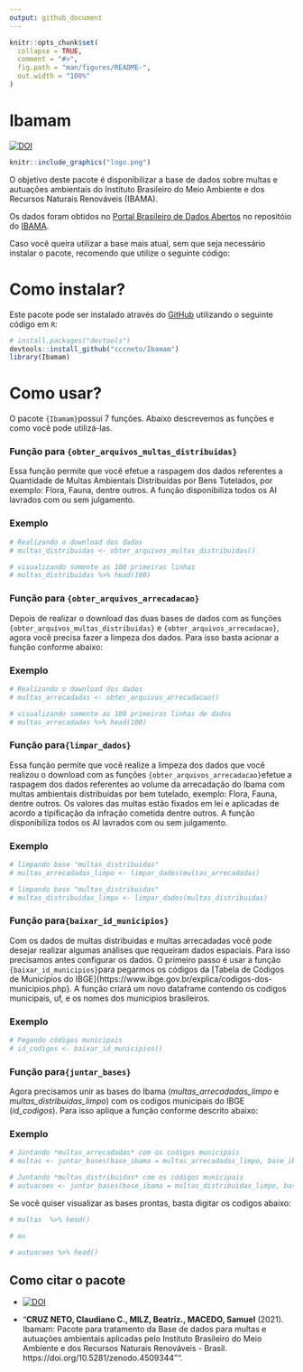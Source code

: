 ```yaml
---
output: github_document
---
```


<!-- README.md is generated from README.Rmd. Please edit that file -->

```r
knitr::opts_chunk$set(
  collapse = TRUE,
  comment = "#>",
  fig.path = "man/figures/README-",
  out.width = "100%"
)
```

# Ibamam

<!-- badges: start -->
[![DOI](https://zenodo.org/badge/DOI/10.5281/zenodo.4509344.svg)](https://doi.org/10.5281/zenodo.4509344)
<!-- badges: end -->

```r
knitr::include_graphics("logo.png")
```

O objetivo deste pacote é disponibilizar a base de dados sobre multas e autuações ambientais do Instituto Brasileiro do Meio Ambiente e dos Recursos Naturais Renováveis (IBAMA).

Os dados foram obtidos no [Portal Brasileiro de Dados Abertos](https://dados.gov.br/) no repositóio do  [IBAMA](https://dados.gov.br/organization/instituto-brasileiro-do-meio-ambiente-e-dos-recursos-naturais-renovaveis-ibama).

Caso você queira utilizar a base mais atual, sem que seja necessário instalar o pacote, recomendo que utilize o seguinte código:

# Como instalar? 

Este pacote pode ser instalado através do  [GitHub](https://github.com/) utilizando o seguinte código em `R`:

``` r
# install.packages("devtools")
devtools::install_github("cccneto/Ibamam")
library(Ibamam)
```
# Como usar?

O pacote `{Ibamam}`possui 7 funções. Abaixo descrevemos as funções e como você pode utilizá-las.

### Função para `{obter_arquivos_multas_distribuidas}`

Essa função permite que você efetue a raspagem dos dados referentes a Quantidade de Multas Ambientais Distribuídas por Bens Tutelados, por exemplo: Flora, Fauna, dentre outros. A função disponibiliza todos os AI lavrados com ou sem julgamento.

### Exemplo
```r
# Realizando o download dos dados
# multas_distribuidas <- obter_arquivos_multas_distribuidas()

# visualizando somente as 100 primeiras linhas
# multas_distribuidas %>% head(100)
```

### Função para `{obter_arquivos_arrecadacao}`

Depois de realizar o download das duas bases de dados com as funções `{obter_arquivos_multas_distribuidas}` e `{obter_arquivos_arrecadacao}`, agora você precisa fazer a limpeza dos dados. Para isso basta acionar a função conforme abaixo:

### Exemplo
```r
# Realizando o download dos dados
# multas_arrecadadas <- obter_arquivos_arrecadacao()

# visualizando somente as 100 primeiras linhas de dados
# multas_arrecadadas %>% head(100)
```

### Função para`{limpar_dados}`

Essa função permite que você realize a limpeza dos dados que você realizou o download com as funções `{obter_arquivos_arrecadacao}`efetue a raspagem dos dados referentes ao volume da arrecadação do Ibama com multas ambientais distribuídas por bem tutelado, exemplo: Flora, Fauna, dentre outros. Os valores das multas estão fixados em lei e aplicadas de acordo a tipificação da infração cometida dentre outros. A função disponibiliza todos os AI lavrados com ou sem julgamento.

### Exemplo
```r
# limpando base "multas_distribuidas"
# multas_arrecadadas_limpo <- limpar_dados(multas_arrecadadas)

# limpando base "multas_distribuidas"
# multas_distribuidas_limpo <- limpar_dados(multas_distribuidas)
```


### Função para`{baixar_id_municipios}`

Com os dados de multas distribuidas e multas arrecadadas você pode desejar realizar algumas análises que requeiram dados espaciais. Para isso precisamos antes configurar os dados. O primeiro passo é usar a função `{baixar_id_municipios}`para pegarmos os códigos da [Tabela de Códigos de Municípios do IBGE]{https://www.ibge.gov.br/explica/codigos-dos-municipios.php}. A função criará um novo dataframe contendo os codigos municipais, uf, e os nomes dos municipios brasileiros.

### Exemplo
```r
# Pegando códigos municipais
# id_codigos <- baixar_id_municipios()
```


### Função para`{juntar_bases}`

Agora precisamos unir as bases do Ibama (*multas_arrecadadas_limpo* e *multas_distribuidas_limpo*) com os codigos municipais do IBGE (*id_codigos*).
Para isso aplique a função conforme descrito abaixo:

### Exemplo
```r
# Juntando *multas_arrecadadas* com os codigos municipais
# multas <- juntar_bases(base_ibama = multas_arrecadadas_limpo, base_ibgecode = id_codigos)

# Juntando *multas_distribuidas* com os códigos municipais
# autuacoes <- juntar_bases(base_ibama = multas_distribuidas_limpo, base_ibgecode = id_codigos)
```

Se você quiser visualizar as bases prontas, basta digitar os codigos abaixo:

```r
# multas  %>% head()

# ou 

# autuacoes %>% head()
```
  

## Como citar o pacote

* [![DOI](https://zenodo.org/badge/DOI/10.5281/zenodo.4509344.svg)](https://doi.org/10.5281/zenodo.4509344)

* "**CRUZ NETO, Claudiano C., MILZ, Beatriz., MACEDO, Samuel** (2021). Ibamam: Pacote para tratamento da Base de dados para multas e autuações ambientais aplicadas pelo Instituto Brasileiro do Meio Ambiente e dos Recursos Naturais Renováveis - Brasil. https://doi.org/10.5281/zenodo.4509344"".
